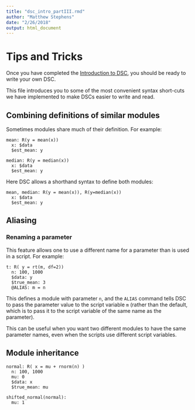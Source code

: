 ```yaml
---
title: "dsc_intro_partIII.rmd"
author: "Matthew Stephens"
date: "2/26/2018"
output: html_document
---
```


# Tips and Tricks

Once you have completed the [Introduction to DSC](../tutorials/Intro_DSC.html), 
you should be ready to write your own DSC.

This file introduces you
to some of the most convenient syntax short-cuts we have implemented
to make DSCs easier to write and read.


## Combining definitions of similar modules

Sometimes modules share much of their definition.
For example:
``` 
mean: R(y = mean(x))
  x: $data
  $est_mean: y

median: R(y = median(x))
  x: $data
  $est_mean: y
```

Here DSC allows a shorthand syntax to define both modules:
```
mean, median: R(y = mean(x)), R(y=median(x))
  x: $data
  $est_mean: y
```

## Aliasing

### Renaming a parameter

This feature allows one to use a different name for a parameter
than is used in a script. For example:
```
t: R( y = rt(m, df=2))
  n: 100, 1000 
  $data: y
  $true_mean: 3
  @ALIAS: m = n
```
This defines a module with parameter `n`, and the `ALIAS` command 
tells DSC to pass the parameter value to the script variable `m` (rather than 
the default, which is to pass it to the script variable of the same name as the parameter).

This can be useful when you want two different modules to have the same
parameter names, even when the scripts use different script variables.



## Module inheritance

```
normal: R( x = mu + rnorm(n) )
  n: 100, 1000
  mu: 0
  $data: x
  $true_mean: mu

shifted_normal(normal): 
  mu: 1
```

